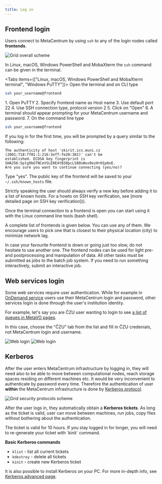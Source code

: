 ```yaml
---
title: Log in
---
```


## Frontend login


Users connect to MetaCentrum by using `ssh` to any of the login nodes called **frontends**.

![Grid overall scheme](/img/meta/access/grid-overall-scheme.jpg)

In Linux, macOS, Windows PowerShell and MobaXterm the `ssh` command can be given in the terminal.

<Tabs items={["Linux, macOS, Windows PowerShell and MobaXterm terminal", "Windows PuTTY"]}>
<Tab value="Linux, macOS, Windows PowerShell and MobaXterm terminal">
Open the terminal and on CLI type

```bash
ssh your_username@frontend
```
</Tab>
<Tab value="Windows PuTTY">
1. Open PuTTY
2. Specify frontend name as Host name
3. Use default port 22
4. Use SSH connection type, protocol version 2
5. Click on "Open"
6. A terminal should appear prompting for your MetaCentrum username and password.
7. On the command line type

```bash
ssh your_username@frontend
```
</Tab>
</Tabs>

If you log in for the first time, you will be prompted by a query similar to the following:

```
The authenticity of host 'skirit.ics.muni.cz (2001:718:ff01:1:216:3eff:fe20:382)' can't be
established. ECDSA key fingerprint is SHA256:Splg9bGTNCeVSLE0E4tB30pcLS80sWuv0ezHrH1p0xE.
Are you sure you want to continue connecting (yes/no)?
```

Type "yes". The public key of the frontend will be saved to your `~/.ssh/known_hosts` file.

<Callout type="info" title="Tip" icon="💡">
    Strictly speaking the user should always verify a new key before adding it to a list of known hosts. For a howto on SSH key verification, see [more detailed page on SSH key verification]().
</Callout>

Once the terminal connection to a frontend is open you can start using it with the Linux command line tools (bash shell).

A complete list of frontends is given below. You can use any of them. We encourage users to pick one that is closest to their physical location (city) to minimize network lag.

<Callout type="info" title="Tip" icon="💡">
    In case your favourite frontend is down or going just too slow, do not hesitate to use another one.   
</Callout>

<FrontendTable/>


<Callout type="warn" title="Warning">
    The frontend nodes can be used for light pre- and postprocessing and manipulation of data. All other tasks must be submitted as jobs to the batch job system. If you need to run something interactively, submit an interactive job.
</Callout>

## Web services login

Some web services require user authentication. While for example in [OnDemand service](../ondemand) users use their MetaCentrum login and password, other services login is done through the user's institution identity. 

For example, let's say you are ČZU user wanting to login to see [a list of queues in MetaVO pages](https://metavo.metacentrum.cz/en/pbsmon2/queues/list).

In this case, choose the "ČZU" tab from the list and fill in ČZU credenials, not MetaCentrum login and username. 

![Web login](/img/meta/access/login_web_001.png)
![Web login](/img/meta/access/login_web_002.png)

## Kerberos 

After the user enters MetaCentrum infrastructure by logging in, they will need also to be able to move between computational nodes, reach storage spaces residing on different machines etc. It would be very inconvenient to authenticate by password every time. Therefore the authentication of user **within** the MetaCentrum infrastructure is done by [Kerberos protocol](https://en.wikipedia.org/wiki/Kerberos_(protocol)).

![Grid security protocols scheme](/img/meta/access/grid-ssh-kerberos.jpg)

After the user logs in, they automatically obtain a **Kerberos tickets**. As long as the ticket is valid, user can move between machines, run jobs, copy files without bothering about the authentication.

<Callout type="warn" title="Warning">
    The ticket is valid for 10 hours. If you stay logged in for longer, you will need to re-generate your ticket with `kinit` command.
</Callout>

**Basic Kerberos commands**

- `klist`  - list all current tickets
- `kdestroy` -  delete all tickets
- `kinit` - create new Kerberos ticket

It is also possible to install Kerberos on your PC. For more in-depth info, see [Kerberos advanced page]().
